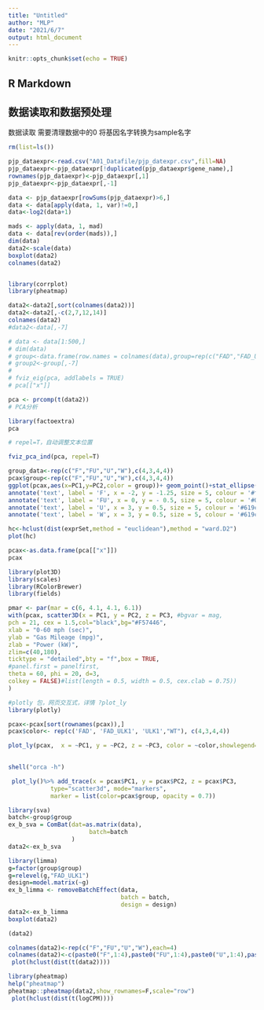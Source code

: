 ```yaml
---
title: "Untitled"
author: "MLP"
date: "2021/6/7"
output: html_document
---
```


```r
knitr::opts_chunk$set(echo = TRUE)
```

## R Markdown
##  数据读取和数据预处理
数据读取
需要清理数据中的0
将基因名字转换为sample名字
```r
rm(list=ls())
```


```r

pjp_dataexpr<-read.csv("A01_Datafile/pjp_datexpr.csv",fill=NA)
pjp_dataexpr<-pjp_dataexpr[!duplicated(pjp_dataexpr$gene_name),]
rownames(pjp_dataexpr)<-pjp_dataexpr[,1]
pjp_dataexpr<-pjp_dataexpr[,-1]

```



```r
data <- pjp_dataexpr[rowSums(pjp_dataexpr)>6,]
data <- data[apply(data, 1, var)!=0,]
data<-log2(data+1)

mads <- apply(data, 1, mad)
data <- data[rev(order(mads)),]
dim(data)
data2<-scale(data)
boxplot(data2)
colnames(data2)



```
```r
library(corrplot)
library(pheatmap)


```

```r
data2<-data2[,sort(colnames(data2))]
data2<-data2[,-c(2,7,12,14)]
colnames(data2)
#data2<-data[,-7]
```


```r
# data <- data[1:500,]
# dim(data)
# group<-data.frame(row.names = colnames(data),group=rep(c("FAD","FAD_ULK1","ULK1","WT"),each=4))
# group2<-group[,-7]
# 
# fviz_eig(pca, addlabels = TRUE)
# pca[["x"]]
```
```r
pca <- prcomp(t(data2))
# PCA分析

library(factoextra)
pca
```

```r
# repel=T，自动调整文本位置

fviz_pca_ind(pca, repel=T)   
```

```r
group_data<-rep(c("F","FU","U","W"),c(4,3,4,4))
pcax$group<-rep(c("F","FU","U","W"),c(4,3,4,4))
ggplot(pcax,aes(x=PC1,y=PC2,color = group))+ geom_point()+stat_ellipse(level = 0.95, show.legend = F) + 
annotate('text', label = 'F', x = -2, y = -1.25, size = 5, colour = '#f8766d') +
annotate('text', label = 'FU', x = 0, y = - 0.5, size = 5, colour = '#00ba38') +
annotate('text', label = 'U', x = 3, y = 0.5, size = 5, colour = '#619cff')
annotate('text', label = 'W', x = 3, y = 0.5, size = 5, colour = '#619cff')

```
```r
hc<-hclust(dist(exprSet,method = "euclidean"),method = "ward.D2")
plot(hc)

```


```r
pcax<-as.data.frame(pca[["x"]])
pcax
```
```r
library(plot3D)
library(scales)
library(RColorBrewer)
library(fields)

```
```r
pmar <- par(mar = c(6, 4.1, 4.1, 6.1))
with(pcax, scatter3D(x = PC1, y = PC2, z = PC3, #bgvar = mag,
pch = 21, cex = 1.5,col="black",bg="#F57446",
xlab = "0-60 mph (sec)",
ylab = "Gas Mileage (mpg)",
zlab = "Power (kW)",
zlim=c(40,180),
ticktype = "detailed",bty = "f",box = TRUE,
#panel.first = panelfirst,
theta = 60, phi = 20, d=3,
colkey = FALSE)#list(length = 0.5, width = 0.5, cex.clab = 0.75))
)

```


```r
#plotly 包，网页交互式，详情 ?plot_ly
library(plotly)

pcax<-pcax[sort(rownames(pcax)),]
pcax$color<- rep(c('FAD', 'FAD_ULK1', 'ULK1',"WT"), c(4,3,4,4))
```
```r

plot_ly(pcax,  x = ~PC1, y = ~PC2, z = ~PC3, color = ~color,showlegend=TRUE)
  

```
```r

shell("orca -h")
```

```r
 plot_ly()%>% add_trace(x = pcax$PC1, y = pcax$PC2, z = pcax$PC3,
            type="scatter3d", mode="markers",
            marker = list(color=pcax$group, opacity = 0.7)) 
```
```r
library(sva)
batch<-group$group
ex_b_sva = ComBat(dat=as.matrix(data), 
                       batch=batch 
                  )
data2<-ex_b_sva
```

```r
library(limma)
g=factor(group$group)
g=relevel(g,"FAD_ULK1")
design=model.matrix(~g) 
ex_b_limma <- removeBatchEffect(data,
                                batch = batch,
                                design = design)
data2<-ex_b_limma
boxplot(data2)
```

```r
(data2)
```

```r
colnames(data2)<-rep(c("F","FU","U","W"),each=4)
colnames(data2)<-c(paste0("F",1:4),paste0("FU",1:4),paste0("U",1:4),paste0("W",1:4))
 plot(hclust(dist(t(data2))))
```
```r
library(pheatmap)
help("pheatmap")
pheatmap::pheatmap(data2,show_rownames=F,scale="row")
 plot(hclust(dist(t(logCPM))))
```

